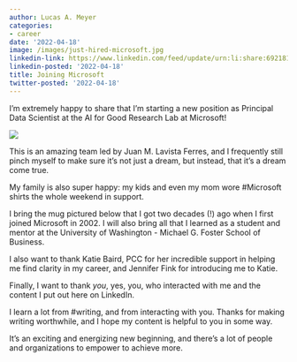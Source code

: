 ```yaml
---
author: Lucas A. Meyer
categories:
- career
date: '2022-04-18'
image: /images/just-hired-microsoft.jpg
linkedin-link: https://www.linkedin.com/feed/update/urn:li:share:6921815848412135424
linkedin-posted: '2022-04-18'
title: Joining Microsoft
twitter-posted: '2022-04-18'
---
```


I’m extremely happy to share that I’m starting a new position as Principal Data Scientist at the AI for Good Research Lab at Microsoft!

![](/images/just-hired-microsoft.jpg)

This is an amazing team led by Juan M. Lavista Ferres, and I frequently still pinch myself to make sure it's not just a dream, but instead, that it's a dream come true.

My family is also super happy: my kids and even my mom wore #Microsoft shirts the whole weekend in support.

I bring the mug pictured below that I got two decades (!) ago when I first joined Microsoft in 2002. I will also bring all that I learned as a student and mentor at the University of Washington - Michael G. Foster School of Business.

I also want to thank Katie Baird, PCC for her incredible support in helping me find clarity in my career, and Jennifer Fink for introducing me to Katie.

Finally, I want to thank *you*, yes, you, who interacted with me and the content I put out here on LinkedIn.

I learn a lot from #writing, and from interacting with you. Thanks for making writing worthwhile, and I hope my content is helpful to you in some way.

It's an exciting and energizing new beginning, and there's a lot of people and organizations to empower to achieve more.

